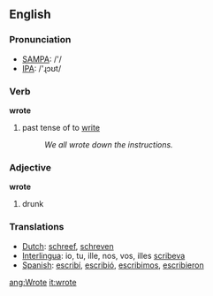 ==English==

{{rank|faith|gentleman|persons|602|wrote|chief|company|sweet}}

=== Pronunciation ===
*[[w:SAMPA|SAMPA]]: /'/
*[[w:IPA|IPA]]: /'ɻɔʊt/

=== Verb ===
'''wrote'''
# past tense of to [[write]]
#:''We all wrote down the instructions.'' 


=== Adjective ===
'''wrote'''
# drunk

=== Translations ===
*[[Dutch]]: [[schreef]], [[schreven]]
*[[Interlingua]]: io, tu, ille, nos, vos, illes [[scribeva]]
*[[Spanish]]: [[escribí]], [[escribió]], [[escribimos]], [[escribieron]]

[[ang:Wrote]]
[[it:wrote]]
